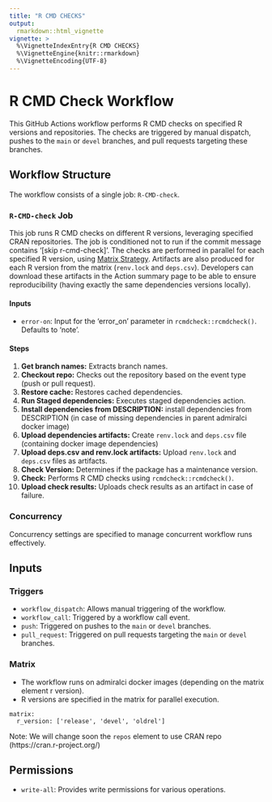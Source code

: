 ```yaml
---
title: "R CMD CHECKS"
output: 
  rmarkdown::html_vignette
vignette: >
  %\VignetteIndexEntry{R CMD CHECKS}
  %\VignetteEngine{knitr::rmarkdown}
  %\VignetteEncoding{UTF-8}
---
```



# R CMD Check Workflow

This GitHub Actions workflow performs R CMD checks on specified R versions and repositories. The checks are triggered by manual dispatch, pushes to the `main` or `devel` branches, and pull requests targeting these branches.

## Workflow Structure

The workflow consists of a single job: `R-CMD-check`.

### `R-CMD-check` Job

This job runs R CMD checks on different R versions, leveraging specified CRAN repositories. The job is conditioned not to run if the commit message contains '[skip r-cmd-check]'. 
The checks are performed in parallel for each specified R version, using [Matrix Strategy](#matrix).
Artifacts are also produced for each R version from the matrix (`renv.lock` and `deps.csv`). Developers can download these artifacts in the Action summary page to be able to ensure reproducibility (having exactly the same dependencies versions locally).


#### Inputs

- `error-on`: Input for the 'error_on' parameter in `rcmdcheck::rcmdcheck()`. Defaults to 'note'.

#### Steps

1. **Get branch names:** Extracts branch names.
2. **Checkout repo:** Checks out the repository based on the event type (push or pull request).
3. **Restore cache:** Restores cached dependencies.
4. **Run Staged dependencies:** Executes staged dependencies action.
5. **Install dependencies from DESCRIPTION:** install dependencies from DESCRIPTION (in case of missing dependencies in parent admiralci docker image)
6. **Upload dependencies artifacts:** Create `renv.lock` and `deps.csv` file (containing docker image dependencies)
7. **Upload deps.csv and renv.lock artifacts:** Upload `renv.lock` and `deps.csv` files as artifacts.
8. **Check Version:** Determines if the package has a maintenance version.
9. **Check:** Performs R CMD checks using `rcmdcheck::rcmdcheck()`.
10. **Upload check results:** Uploads check results as an artifact in case of failure.

### Concurrency

Concurrency settings are specified to manage concurrent workflow runs effectively.

## Inputs

### Triggers

- `workflow_dispatch`: Allows manual triggering of the workflow.
- `workflow_call`: Triggered by a workflow call event.
- `push`: Triggered on pushes to the `main` or `devel` branches.
- `pull_request`: Triggered on pull requests targeting the `main` or `devel` branches.

### Matrix

- The workflow runs on admiralci docker images (depending on the matrix element r version).
- R versions are specified in the matrix for parallel execution.

```
matrix:
  r_version: ['release', 'devel', 'oldrel']
```

Note: We will change soon the `repos` element to use CRAN repo (https://cran.r-project.org/)

## Permissions

- `write-all`: Provides write permissions for various operations.
